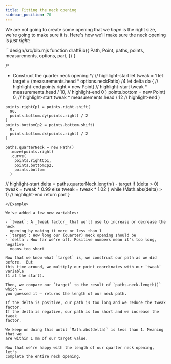 ```yaml
---
title: Fitting the neck opening
sidebar_position: 70
---
```


We are not going to create some opening that we _hope_ is the right size, we're
going to make sure it is. Here's how we'll make sure the neck opening is _just
right_:

<Example tutorial caption="It might look the same as before, but now it's just right">
```design/src/bib.mjs
function draftBib({
  Path,
  Point,
  paths,
  points,
  measurements,
  options,
  part,
}) {

  /*
   * Construct the quarter neck opening
   */
// highlight-start
  let tweak = 1
  let target = (measurements.head * options.neckRatio) /4
  let delta
  do {
// highlight-end
    points.right = new Point(
// highlight-start
      tweak * measurements.head / 10,
// highlight-end
      0
    )
    points.bottom = new Point(
      0,
// highlight-start
      tweak * measurements.head / 12
// highlight-end
    )

    points.rightCp1 = points.right.shift(
      90,
      points.bottom.dy(points.right) / 2
    )
    points.bottomCp2 = points.bottom.shift(
      0,
      points.bottom.dx(points.right) / 2
    )

    paths.quarterNeck = new Path()
      .move(points.right)
      .curve(
        points.rightCp1,
        points.bottomCp2,
        points.bottom
      )


// highlight-start
    delta = paths.quarterNeck.length() - target
    if (delta > 0) tweak = tweak * 0.99
    else tweak = tweak * 1.02
  } while (Math.abs(delta) > 1)
// highlight-end
  return part
}
```
</Example>

We've added a few new variables:

- `tweak`: A _tweak factor_ that we'll use to increase or decrease the neck
  opening by making it more or less than 1
- `target`: How long our (quarter) neck opening should be
- `delta`: How far we're off. Positive numbers mean it's too long, negative
  means too short

Now that we know what `target` is, we construct our path as we did before.  But
this time around, we multiply our point coordinates with our `tweak` variable
(1 at the start).

Then, we compare our `target` to the result of `paths.neck.length()` which —
you guessed it — returns the length of our neck path.

If the delta is positive, our path is too long and we reduce the tweak factor.
If the delta is negative, our path is too short and we increase the tweak
factor.

We keep on doing this until `Math.abs(delta)` is less than 1. Meaning that we
are within 1 mm of our target value.

Now that we're happy with the length of our quarter neck opening, let's
complete the entire neck opening.
```

